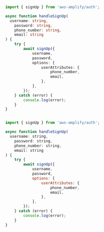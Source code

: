 <BlockSwitcher>
<Block name="TypeScript">

```ts

import { signUp } from 'aws-amplify/auth';

async function handleSignUp(
  username: string,
	password: string,
	phone_number: string,
	email: string
) {
	try {
		await signUp({
			username,
			password,
			options: {
				userAttributes: {
					phone_number,
					email,
				},
			},
		});
	} catch (error) {
		console.log(error);
	}
}
```
</Block>

<Block name="JavaScript">

```javascript

import { signUp } from 'aws-amplify/auth';

async function handleSignUp(
  username: string,
	password: string,
	phone_number: string,
	email: string
) {
	try {
		await signUp({
			username,
			password,
			options: {
				userAttributes: {
					phone_number,
					email,
				},
			},
		});
	} catch (error) {
		console.log(error);
	}
}
```
</Block>
</BlockSwitcher>